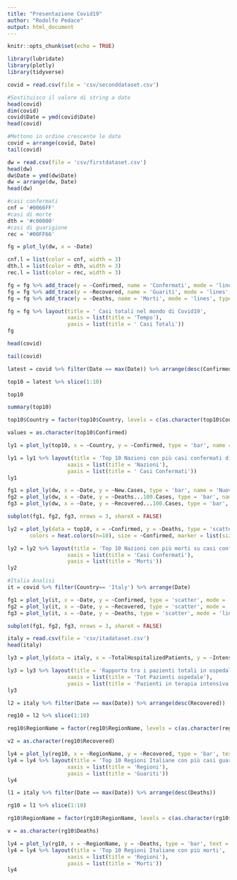 ```yaml
---
title: "Presentazione Covid19"
author: "Rodolfo Pedace"
output: html_document
---
```


```r
knitr::opts_chunk$set(echo = TRUE)
```


```r
library(lubridate)
library(plotly)
library(tidyverse)
```

```r
covid = read.csv(file = 'csv/seconddataset.csv')

#Sostituisco il valore di string a date
head(covid)
dim(covid)
covid$Date = ymd(covid$Date)
head(covid)

#Mettono in ordine crescente le date
covid = arrange(covid, Date)
tail(covid)

```

```r
dw = read.csv(file = 'csv/firstdataset.csv')
head(dw)
dw$Date = ymd(dw$Date)
dw = arrange(dw, Date)
head(dw)

#casi confermati
cnf = '#0066FF'
#casi di morte
dth = '#c00000'
#casi di guarigione
rec = '#00FF66'

fg = plot_ly(dw, x = ~Date)

cnf.l = list(color = cnf, width = 3)
dth.l = list(color = dth, width = 3)
rec.l = list(color = rec, width = 3)

fg = fg %>% add_trace(y = ~Confirmed, name = 'Confermati', mode = 'lines', type ='scatter', line = cnf.l)
fg = fg %>% add_trace(y = ~Recovered, name = 'Guariti', mode = 'lines', type ='scatter', line = rec.l)
fg = fg %>% add_trace(y = ~Deaths, name = 'Morti', mode = 'lines', type ='scatter', line = dth.l)

fg = fg %>% layout(title = ' Casi totali nel mondo di Covid19',
                   xaxis = list(title = 'Tempo'),
                   yaxis = list(title = ' Casi Totali'))
fg
```

```r
head(covid)

tail(covid)

latest = covid %>% filter(Date == max(Date)) %>% arrange(desc(Confirmed))

top10 = latest %>% slice(1:10)

top10

summary(top10)

top10$Country = factor(top10$Country, levels = c(as.character(top10$Country)))

values = as.character(top10$Confirmed) 

ly1 = plot_ly(top10, x = ~Country, y = ~Confirmed, type = 'bar', name = 'Casi Confermati', text = values, textposition = 'auto', marker = list(color = heat.colors(n=10)))

ly1 = ly1 %>% layout(title = 'Top 10 Nazioni con più casi confermati di Covid19',
                   xaxis = list(title = 'Nazioni'),
                   yaxis = list(title = ' Casi Confermati'))
ly1

```

```r
fg1 = plot_ly(dw, x = ~Date, y = ~New.Cases, type = 'bar', name = 'Nuovi Casi')
fg2 = plot_ly(dw, x = ~Date, y = ~Deaths...100.Cases, type = 'bar', name = 'Morti / 100 Casi')
fg3 = plot_ly(dw, x = ~Date, y = ~Recovered...100.Cases, type = 'bar', name = 'Guariti / 100 Casi')

subplot(fg1, fg2, fg3, nrows = 3, shareX = FALSE)
```

```r
ly2 = plot_ly(data = top10, x = ~Confirmed, y = ~Deaths, type = 'scatter', text = values, mode = 'markers', color = ~Country,
       colors = heat.colors(n=10), size = ~Confirmed, marker = list(size = ~1e-4*Deaths))

ly2 = ly2 %>% layout(title = 'Top 10 Nazioni con più morti su casi confermati di Covid19',
                   xaxis = list(title = 'Casi Confermati'),
                   yaxis = list(title = 'Morti'))
ly2
```

```r
#Italia Analisi
it = covid %>% filter(Country== 'Italy') %>% arrange(Date)

fg1 = plot_ly(it, x = ~Date, y = ~Confirmed, type = 'scatter', mode = 'lines', name = 'Casi Confermati')
fg2 = plot_ly(it, x = ~Date, y = ~Recovered, type = 'scatter', mode = 'lines', name = 'Casi Guariti')
fg3 = plot_ly(it, x = ~Date, y = ~Deaths, type = 'scatter', mode = 'lines', name = 'Casi Morti')

subplot(fg1, fg2, fg3, nrows = 3, shareX = FALSE)

italy = read.csv(file = 'csv/itadataset.csv')
head(italy)

ly3 = plot_ly(data = italy, x = ~TotalHospitalizedPatients, y = ~IntensiveCarePatients, type = 'scatter', color = ~RegionName)

ly3 = ly3 %>% layout(title = 'Rapporto tra i pazienti totali in ospedale e i casi in terapia intensiva nelle regioni',
                   xaxis = list(title = 'Tot Pazienti ospedale'),
                   yaxis = list(title = 'Pazienti in terapia intensiva'))
ly3
```

```r
l2 = italy %>% filter(Date == max(Date)) %>% arrange(desc(Recovered))

reg10 = l2 %>% slice(1:10)

reg10$RegionName = factor(reg10$RegionName, levels = c(as.character(reg10$RegionName)))

v2 = as.character(reg10$Recovered) 

ly4 = plot_ly(reg10, x = ~RegionName, y = ~Recovered, type = 'bar', text = v2, textposition = 'auto', marker = list(color='orange'))
ly4 = ly4 %>% layout(title = 'Top 10 Regioni Italiane con più casi guariti',
                   xaxis = list(title = 'Regioni'),
                   yaxis = list(title = 'Guariti'))
ly4
```

```r
l1 = italy %>% filter(Date == max(Date)) %>% arrange(desc(Deaths))

rg10 = l1 %>% slice(1:10)

rg10$RegionName = factor(rg10$RegionName, levels = c(as.character(rg10$RegionName)))

v = as.character(rg10$Deaths) 

ly4 = plot_ly(rg10, x = ~RegionName, y = ~Deaths, type = 'bar', text = v, textposition = 'auto', marker = list(color='orange'))
ly4 = ly4 %>% layout(title = 'Top 10 Regioni Italiane con più morti',
                   xaxis = list(title = 'Regioni'),
                   yaxis = list(title = 'Morti'))
ly4
```